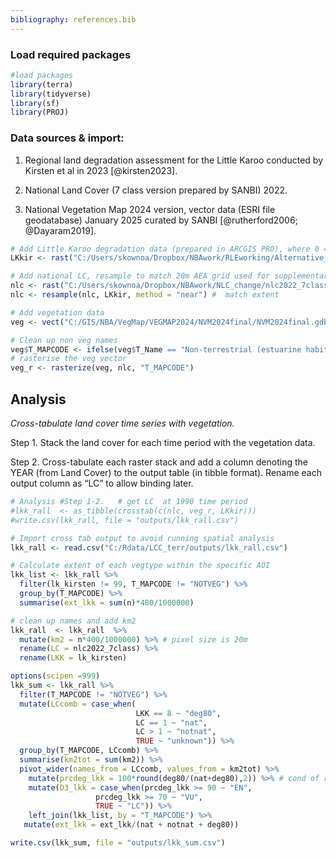 ```yaml
---
bibliography: references.bib
---
```


### Load required packages

```r
#load packages   
library(terra)  
library(tidyverse) 
library(sf) 
library(PROJ) 
```

### Data sources & import:

1.  Regional land degradation assessment for the Little Karoo conducted by Kirsten et al in 2023 [@kirsten2023].

2.  National Land Cover (7 class version prepared by SANBI) 2022.

3.  National Vegetation Map 2024 version, vector data (ESRI file geodatabase) January 2025 curated by SANBI [@rutherford2006; @Dayaram2019].

```r
# Add Little Karoo degradation data (prepared in ARCGIS PRO), where 0 = inside AOI but level of degradation < that 80%; where 8 = severely degraded >= 80%). 
LKkir <- rast("C:/Users/skownoa/Dropbox/NBAwork/RLEworking/Alternative_LC_DEG/lk_kirsten.tif")

# Add national LC, resample to match 20m AEA grid used for supplementary analysis
nlc <- rast("C:/Users/skownoa/Dropbox/NBAwork/NLC_change/nlc2022_7class.tif" )
nlc <- resample(nlc, LKkir, method = "near") #  match extent 

# Add vegetation data  
veg <- vect("C:/GIS/NBA/VegMap/VEGMAP2024/NVM2024final/NVM2024final.gdb", "NVM2024Final_IEM5_12_07012025")  

# Clean up non veg names 
veg$T_MAPCODE <- ifelse(veg$T_Name == "Non-terrestrial (estuarine habitat)" | veg$T_Name == "Non-terrestrial (Aquatic)", "NOTVEG", veg$T_MAPCODE)   
# rasterise the veg vector 
veg_r <- rasterize(veg, nlc, "T_MAPCODE")  
```

## Analysis

*Cross-tabulate land cover time series with vegetation.*

Step 1. Stack the land cover for each time period with the vegetation data.

Step 2. Cross-tabulate each raster stack and add a column denoting the YEAR (from Land Cover) to the output table (in tibble format). Rename each output column as "LC" to allow binding later.\

```r
# Analysis #Step 1-2.   # get LC  at 1990 time period 
#lkk_rall  <- as_tibble(crosstab(c(nlc, veg_r, LKkir)))   
#write.csv(lkk_rall, file = "outputs/lkk_rall.csv")

# Import cross tab output to avoid running spatial analysis 
lkk_rall <- read.csv("C:/Rdata/LCC_terr/outputs/lkk_rall.csv")

# Calculate extent of each vegtype within the specific AOI 
lkk_list <- lkk_rall %>%
  filter(lk_kirsten != 99, T_MAPCODE != "NOTVEG") %>%
  group_by(T_MAPCODE) %>%
  summarise(ext_lkk = sum(n)*400/1000000)

# clean up names and add km2
lkk_rall  <- lkk_rall  %>%    
  mutate(km2 = n*400/1000000) %>% # pixel size is 20m
  rename(LC = nlc2022_7class) %>%
  rename(LKK = lk_kirsten)

options(scipen =999)
lkk_sum <- lkk_rall %>%
  filter(T_MAPCODE != "NOTVEG") %>%
  mutate(LCcomb = case_when(
                            LKK == 8 ~ "deg80", 
                            LC == 1 ~ "nat", 
                            LC > 1 ~ "notnat", 
                            TRUE ~ "unknown")) %>%
  group_by(T_MAPCODE, LCcomb) %>%
  summarise(km2tot = sum(km2)) %>%
  pivot_wider(names_from = LCcomb, values_from = km2tot) %>%
    mutate(prcdeg_lkk = 100*round(deg80/(nat+deg80),2)) %>% # cond of remnants (D3)
    mutate(D3_lkk = case_when(prcdeg_lkk >= 90 ~ "EN",
                   prcdeg_lkk >= 70 ~ "VU",
                   TRUE ~ "LC")) %>%
    left_join(lkk_list, by = "T_MAPCODE") %>%
   mutate(ext_lkk = ext_lkk/(nat + notnat + deg80))

write.csv(lkk_sum, file = "outputs/lkk_sum.csv")
  
```

